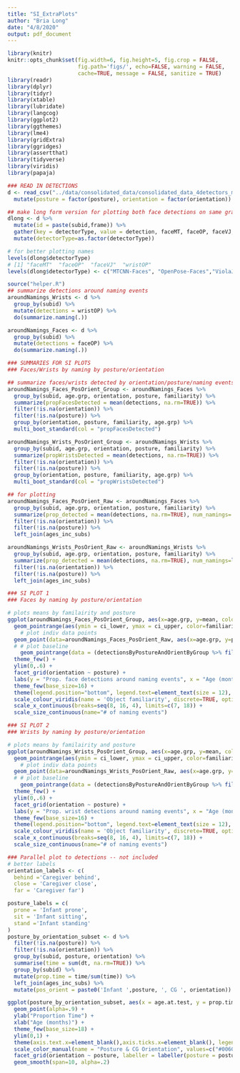```yaml
---
title: "SI_ExtraPlots"
author: "Bria Long"
date: "4/8/2020"
output: pdf_document
---
```


```r
library(knitr)
knitr::opts_chunk$set(fig.width=6, fig.height=5, fig.crop = FALSE, 
                      fig.path='figs/', echo=FALSE, warning = FALSE, 
                      cache=TRUE, message = FALSE, sanitize = TRUE)
library(readr)
library(dplyr)
library(tidyr)
library(xtable)
library(lubridate)
library(langcog)
library(ggplot2)
library(ggthemes)
library(lme4)
library(gridExtra)
library(ggridges)
library(assertthat)
library(tidyverse)
library(viridis)
library(papaja)
```


```r
### READ IN DETECTIONS
d <- read_csv("../data/consolidated_data/consolidated_data_4detectors_march2020.csv") %>%
  mutate(posture = factor(posture), orientation = factor(orientation))

## make long form version for plotting both face detections on same graph
dlong <- d %>%
  mutate(id = paste(subid,frame)) %>%
  gather(key = detectorType, value = detection, faceMT, faceOP, faceVJ, wristOP) %>%
  mutate(detectorType=as.factor(detectorType)) 

# for better plotting names
levels(dlong$detectorType) 
# [1] "faceMT"  "faceOP"  "faceVJ"  "wristOP"
levels(dlong$detectorType) <- c("MTCNN-Faces", "OpenPose-Faces","ViolaJones-Faces","OpenPose-Wrists") 

```


```r
source("helper.R")
## summarize detections around naming events
aroundNamings_Wrists <- d %>%
  group_by(subid) %>%
  mutate(detections = wristOP) %>%
  do(summarize.naming(.)) 

aroundNamings_Faces <- d %>%
  group_by(subid) %>%
  mutate(detections = faceOP) %>%
  do(summarize.naming(.)) 
```



```r

### SUMMARIES FOR SI PLOTS
### Faces/Wrists by naming by posture/orientation

## summarize faces/wrists detected by orientation/posture/naming events
aroundNamings_Faces_PosOrient_Group <- aroundNamings_Faces %>%
  group_by(subid, age.grp, orientation, posture, familiarity) %>%
  summarize(propFacesDetected = mean(detections, na.rm=TRUE)) %>%
  filter(!is.na(orientation)) %>%
  filter(!is.na(posture)) %>%
  group_by(orientation, posture, familiarity, age.grp) %>%
  multi_boot_standard(col = "propFacesDetected")

aroundNamings_Wrists_PosOrient_Group <- aroundNamings_Wrists %>%
  group_by(subid, age.grp, orientation, posture, familiarity) %>%
  summarize(propWristsDetected = mean(detections, na.rm=TRUE)) %>%
  filter(!is.na(orientation)) %>%
  filter(!is.na(posture)) %>%
  group_by(orientation, posture, familiarity, age.grp) %>%
  multi_boot_standard(col = "propWristsDetected")

## for plotting
aroundNamings_Faces_PosOrient_Raw <- aroundNamings_Faces %>%
  group_by(subid, age.grp, orientation, posture, familiarity) %>%
  summarize(prop_detected = mean(detections, na.rm=TRUE), num_namings= length(detections)) %>%
  filter(!is.na(orientation)) %>%
  filter(!is.na(posture)) %>%
  left_join(ages_inc_subs) 

aroundNamings_Wrists_PosOrient_Raw <- aroundNamings_Wrists %>%
  group_by(subid, age.grp, orientation, posture, familiarity) %>%
  summarize(prop_detected = mean(detections, na.rm=TRUE), num_namings=length(detections)) %>%
  filter(!is.na(orientation)) %>%
  filter(!is.na(posture)) %>%
  left_join(ages_inc_subs)

```

```r

### SI PLOT 1
### Faces by naming by posture/orientation

# plots means by familairity and posture
ggplot(aroundNamings_Faces_PosOrient_Group, aes(x=age.grp, y=mean, color=familiarity)) +
  geom_pointrange(aes(ymin = ci_lower, ymax = ci_upper, color=familiarity), position = position_dodge(width=3), alpha=.9) +
    # plot indiv data points
  geom_point(data=aroundNamings_Faces_PosOrient_Raw, aes(x=age.grp, y=prop_detected, size=num_namings, color=familiarity), position = position_dodge(width=3), alpha=.2) +
  # # plot baseline
    geom_pointrange(data = (detectionsByPostureAndOrientByGroup %>% filter(detectorType == 'OpenPose-Faces')), aes(ymin = ci_lower, ymax = ci_upper, color='baseline'), position = position_dodge(width=0), alpha=.9) +
  theme_few() +
  ylim(0,.6) +
  facet_grid(orientation ~ posture) +
  labs(y = "Prop. face detections around naming events", x = "Age (months)") +
  theme_few(base_size=16) +
  theme(legend.position="bottom", legend.text=element_text(size = 12), legend.margin=margin(t=0, r=0, b=0, l=0, unit="cm"), legend.title=element_text(size = 14)) +
  scale_colour_viridis(name = 'Object familiarity', discrete=TRUE, option='A', begin=.2, end=.8) +
  scale_x_continuous(breaks=seq(8, 16, 4), limits=c(7, 18)) +
  scale_size_continuous(name="# of naming events")
```
```r

### SI PLOT 2
### Wrists by naming by posture/orientation

# plots means by familairity and posture
ggplot(aroundNamings_Wrists_PosOrient_Group, aes(x=age.grp, y=mean, color=familiarity)) +
  geom_pointrange(aes(ymin = ci_lower, ymax = ci_upper, color=familiarity), position = position_dodge(width=3), alpha=.9) +
    # plot indiv data points
  geom_point(data=aroundNamings_Wrists_PosOrient_Raw, aes(x=age.grp, y=prop_detected, size=num_namings, color=familiarity), position = position_dodge(width=3), alpha=.2) +
  # # plot baseline
    geom_pointrange(data = (detectionsByPostureAndOrientByGroup %>% filter(detectorType == 'OpenPose-Wrists')), aes(ymin = ci_lower, ymax = ci_upper, color='baseline'), position = position_dodge(width=0), alpha=.9) +
  theme_few() +
  ylim(0,.6) +
  facet_grid(orientation ~ posture) +
  labs(y = "Prop. wrist detections around naming events", x = "Age (months)") +
  theme_few(base_size=16) +
  theme(legend.position="bottom", legend.text=element_text(size = 12), legend.margin=margin(t=0, r=0, b=0, l=0, unit="cm"), legend.title=element_text(size = 14)) +
  scale_colour_viridis(name = 'Object familiarity', discrete=TRUE, option='A', begin=.2, end=.8) +
  scale_x_continuous(breaks=seq(8, 16, 4), limits=c(7, 18)) +
  scale_size_continuous(name="# of naming events")
```


```r
### Parallel plot to detections -- not included
# better labels 
orientation_labels <- c(
  behind ='Caregiver behind',
  close = 'Caregiver close',
  far = 'Caregiver far')

posture_labels = c(
  prone = 'Infant prone',
  sit = 'Infant sitting',
  stand ='Infant standing'
)
posture_by_orientation_subset <- d %>%
  filter(!is.na(posture)) %>%
  filter(!is.na(orientation)) %>%
  group_by(subid, posture, orientation) %>%
  summarise(time = sum(dt, na.rm=TRUE)) %>%
  group_by(subid) %>%
  mutate(prop.time = time/sum(time)) %>%
  left_join(ages_inc_subs) %>%
  mutate(pos_orient = paste0('Infant ',posture, ', CG ', orientation)) # for colors

ggplot(posture_by_orientation_subset, aes(x = age.at.test, y = prop.time, col=pos_orient, size=time)) +
  geom_point(alpha=.9) +
  ylab("Proportion Time") +
  xlab("Age (months)") +
  theme_few(base_size=18) +
  ylim(0,1) +
  theme(axis.text.x=element_blank(),axis.ticks.x=element_blank(), legend.position='none') +
  scale_color_manual(name = "Posture & CG Orientation", values=c("#006080", "#0099cc", "#99e6ff","#339966","#66cc99", "#b3e6cc",  "#e67300","#ffa64d", "#ffe6cc")) +
  facet_grid(orientation ~ posture, labeller = labeller(posture = posture_labels, orientation= orientation_labels)) +
  geom_smooth(span=10, alpha=.2)

```

